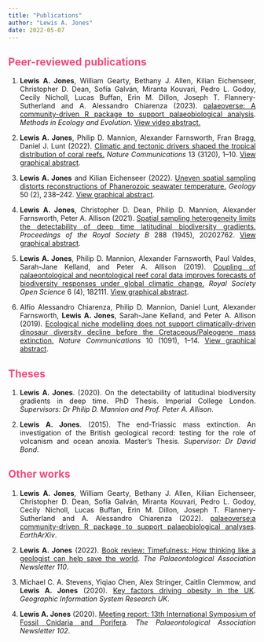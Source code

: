 ```yaml
---
title: "Publications"
author: "Lewis A. Jones"
date: 2022-05-07
---
```

## <span style="color: #ed4d7e">Peer-reviewed publications</span>

1. <p align="justify">**Lewis A. Jones**, William Gearty, Bethany J. Allen, Kilian Eichenseer, Christopher D. Dean, Sofía Galván, Miranta Kouvari, Pedro L. Godoy, Cecily Nicholl, Lucas Buffan, Erin M. Dillon, Joseph T. Flannery-Sutherland and A. Alessandro Chiarenza (2023). [palaeoverse: A community-driven R package to support palaeobiological analysis](https://besjournals.onlinelibrary.wiley.com/doi/10.1111/2041-210X.14099). *Methods in Ecology and Evolution*. [View video abstract.](https://www.youtube.com/watch?v=7LDNm6P20aI)</p>

1. <p align="justify">**Lewis A. Jones**, Philip D. Mannion, Alexander Farnsworth, Fran Bragg, Daniel J. Lunt (2022). [Climatic and tectonic drivers shaped the tropical distribution of coral reefs.](https://www.nature.com/articles/s41467-022-30793-8) *Nature Communications* 13 (3120), 1--10. [View graphical abstract](NatComms-GA.jpg).</p>

1. <p align="justify">**Lewis A. Jones** and Kilian Eichenseer (2022). [Uneven spatial sampling distorts reconstructions of Phanerozoic seawater temperature.](https://pubs.geoscienceworld.org/gsa/geology/article/doi/10.1130/G49132.1/609542/Uneven-spatial-sampling-distorts-reconstructions) *Geology* 50 (2), 238--242. [View graphical abstract](https://pbs.twimg.com/media/FDyMbOZXIAYX2rp?format=jpg&name=4096x4096).</p>

1. <p align="justify">**Lewis A. Jones**, Christopher D. Dean, Philip D. Mannion, Alexander Farnsworth, Peter A. Allison (2021). [Spatial sampling heterogeneity limits the detectability of deep time latitudinal biodiversity gradients.](https://royalsocietypublishing.org/doi/10.1098/rspb.2020.2762)  *Proceedings of the Royal Society B* 288 (1945), 20202762. [View graphical abstract](https://pbs.twimg.com/media/Eu-0pYiXUAEGG_A?format=jpg&name=4096x4096).</p>

1. <p align="justify">**Lewis A. Jones**, Philip D. Mannion, Alexander Farnsworth, Paul Valdes, Sarah-Jane Kelland, and Peter A. Allison (2019). [Coupling of palaeontological and neontological reef coral data improves forecasts of biodiversity responses under global climatic change.](https://royalsocietypublishing.org/doi/10.1098/rsos.182111) *Royal Society Open Science* 6 (4), 182111. [View graphical abstract](RoySoc-GA.jpg).</p>

1. <p align="justify">Alfio Alessandro Chiarenza, Philip D. Mannion, Daniel Lunt, Alexander Farnsworth, **Lewis A. Jones**, Sarah-Jane Kelland, and Peter A. Allison (2019). [Ecological niche modelling does not support climatically-driven dinosaur diversity decline before the Cretaceous/Paleogene mass extinction.](https://www.nature.com/articles/s41467-019-08997-2) *Nature Communications* 10 (1091), 1--14. [View graphical abstract](NatCommsDino-GA.jpg).</p>

## <span style="color: #ed4d7e">Theses</span>

1. <p align="justify">**Lewis A. Jones**. (2020). On the detectability of latitudinal biodiversity gradients in deep time. PhD Thesis. Imperial College London. *Supervisors: Dr Philip D. Mannion and Prof. Peter A. Allison*.</p>

1. <p align="justify">**Lewis A. Jones**. (2015). The end-Triassic mass extinction. An investigation of the British geological record: testing for the role of volcanism and ocean anoxia. Master's Thesis. *Supervisor: Dr David Bond*.</p> 

## <span style="color: #ed4d7e">Other works</span>

1. <p align="justify">**Lewis A. Jones**, William Gearty, Bethany J. Allen, Kilian Eichenseer, Christopher D. Dean, Sofía Galván, Miranta Kouvari, Pedro L. Godoy, Cecily Nicholl, Lucas Buffan, Erin M. Dillon, Joseph T. Flannery-Sutherland and A. Alessandro Chiarenza (2022). [palaeoverse:a community-driven R package to support palaeobiological analyses](https://eartharxiv.org/repository/view/4619/). *EarthArXiv*.</p>

1. <p align="justify">**Lewis A. Jones** (2022). [Book review: Timefulness: How thinking like a geologist can help save the world](https://www.palass.org/sites/default/files/media/publications/newsletters/number_110/PAN110.pdf). *The Palaeontological Association Newsletter 110*.</p>

1. <p align="justify">Michael C. A. Stevens, Yiqiao Chen, Alex Stringer, Caitlin Clemmow, and **Lewis A. Jones** (2020). [Key factors driving obesity in the UK](http://london.gisruk.org/gisruk2020_proceedings/GISRUK2020_paper_17.pdf). *Geographic Information System Research UK*.</p>

1. <p align="justify">**Lewis A. Jones** (2020). [Meeting report: 13th International Symposium of Fossil Cnidaria and Porifera](https://www.palass.org/sites/default/files/media/publications/newsletters/number_102/number_102.pdf). *The Palaeontological Association Newsletter 102*.</p>

